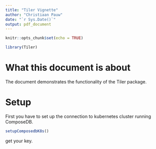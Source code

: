 ```yaml
---
title: "Tiler Vignette"
author: "Christiaan Pauw"
date: "`r Sys.Date()`"
output: pdf_document
---
```


```r
knitr::opts_chunk$set(echo = TRUE)
```

```r
library(Tiler)
```

# What this document is about

The document demonstrates the functionality of the Tiler package. 

# Setup

First you have to set up the connection to kubernetes cluster running ComposeDB.

```r
setupComposedbK8s()
```


get your key. 

```r

```

